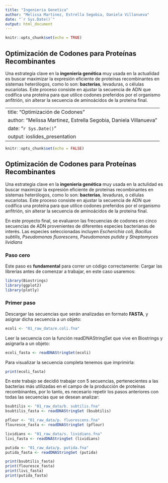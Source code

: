 ```yaml
---
title: "Ingenieria Genetica"
author: "Melissa Martinez, Estrella Segobia, Daniela Villanueva"
date: "`r Sys.Date()`"
output: html_document
---
```


```r
knitr::opts_chunk$set(echo = TRUE)
```

## Optimización de Codones para Proteínas Recombinantes

Una estrategia clave en la **ingeniería genética** muy usada en la actualidad es buscar maximizar la expresión eficiente de proteínas recombinantes en sistemas heterólogos, como lo son: **bacterias**, levaduras, o células eucariotas. Este proceso consiste en ajustar la secuencia de ADN que codifica una proteína para que utilice codones preferidos por el organismo anfitrión, sin alterar la secuencia de aminoácidos de la proteína final.

---
title: "Optimización de Codones"
author: "Melissa Martinez, Estrella Segobia, Daniela Villanueva"
date: "`r Sys.Date()`"
output: ioslides_presentation
---

```r
knitr::opts_chunk$set(echo = FALSE)
```

## Optimización de Codones para Proteínas Recombinantes

Una estrategia clave en la **ingeniería genética** muy usada en la actulidad es buscar maximizar la expresión eficiente de proteínas recombinantes en sistemas heterólogos, como lo son: **bacterias**, levaduras, o células eucariotas. Este proceso consiste en ajustar la secuencia de ADN que codifica una proteína para que utilice codones preferidos por el organismo anfitrión, sin alterar la secuencia de aminoácidos de la proteína final.\

En este proyecto final, se evaluaron las frecuencias de codones en cinco secuencias de ADN provenientes de diferentes especies bacterianas de interés. Las especies seleccionadas incluyen *Escherichia coli, Bacillus subtilis, Pseudomonas fluorescens, Pseudomonas putida y Streptomyces lividians*

### Paso cero

Este paso es **fundamental** para correr un código correctamente: Cargar las librerías antes de comenzar a trabajar, en este caso usaremos:

```r
library(Biostrings)
library(ggplot2)
library(plotly)
```

### Primer paso

Descargar las secuencias que serán analizadas en formato **FASTA**, y asignar dicha secuencia a un objeto:

```r
ecoli <- "01_raw_data/e.coli.fna"
```

Leer la secuencia con la función readDNAStringSet que vive en Biostrings y asignarla a un objeto:

```r
ecoli_fasta <- readDNAStringSet(ecoli)
```

Para visualizar la secuencia completa tenemos que imprimirla:

```r
print(ecoli_fasta)
```

En este trabajo se decidió trabajar con 5 secuencias, pertenecientes a las bacterias más utilizadas en el campo de la producción de proteínas recombinantes, por lo tanto, es necesario repetir los pasos anteriores con todas las secuencias que se desean analizar:

```r
bsubtilis <- "01_raw_data/b. subtilis.fna"
bsubtilis_fasta <- readDNAStringSet (bsubtilis)

pflour <- "01_raw_data/p. fluorescens.fna"
flouresce_fasta <- readDNAStringSet (pflour)

lividians <- "01_raw_data/s. lividians.fna"
livi_fasta <- readDNAStringSet (lividians)

putida <- "01_raw_data/p. putida.fna"
putida_fasta <- readDNAStringSet (putida)

print(bsubtilis_fasta)
print(flouresce_fasta)
print(livi_fasta)
print(putida_fasta)

```
